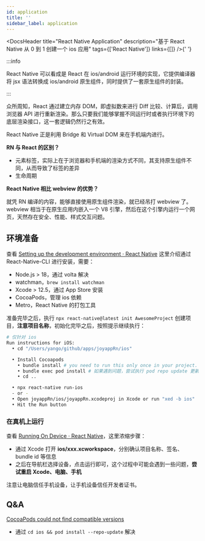 ```yaml
---
id: application
title: ''
sidebar_label: application
---
```



<DocsHeader
  title="React Native Application"
  description="基于 React Native 从 0 到 1 创建一个 ios 应用"
  tags={['React Native']}
  links={[]}
/>{' '}

:::info

React Native 可以看成是 React 在 ios/android 运行环境的实现，它提供编译器将 jsx 语法转换成 ios/android 原生组件，同时提供了一套原生组件的封装。

:::

众所周知，React 通过建立内存 DOM，即虚拟数来进行 Diff 比较、计算后，调用浏览器 API 进行重新渲染。那么只要我们能够掌握不同运行时或者执行环境下的底层渲染接口，这一套逻辑仍然行之有效。

React Native 正是利用 Bridge 和 Virtual DOM 来在手机端内进行。

**RN 与 React 的区别？**

- 元素标签，实际上在于浏览器和手机端的渲染方式不同，其支持原生组件不同，从而导致了标签的差异
- 生命周期

**React Native 相比 webview 的优势？**

就凭 RN 编译的内容，能够直接使用原生组件渲染，就已经吊打 webview 了。webview 相当于在原生应用内嵌入一个 V8 引擎，然后在这个引擎内运行一个网页，天然存在安全、性能、样式交互问题。

## 环境准备

查看 [Setting up the development environment · React Native](https://reactnative.dev/docs/environment-setup) 这里介绍通过 React-Native-CLI 进行安装，需要：
- Node.js > 18，通过 volta 解决
- watchman，`brew install watchman`
- Xcode > 12.5，通过 App Store 安装
- CocoaPods，管理 ios 依赖
- Metro，React Native 的打包工具

准备完毕之后，执行 `npx react-native@latest init AwesomeProject` 创建项目，**注意项目名称**，初始化完毕之后，按照提示继续执行：

```bash
# 仅针对 ios 
Run instructions for iOS:
  • cd "/Users/yango/github/apps/joyappRn/ios"

  • Install Cocoapods
    • bundle install # you need to run this only once in your project.
    • bundle exec pod install # 如果遇到问题，尝试执行 pod repo update 更新本地仓库
    • cd ..

  • npx react-native run-ios
  - or -
  • Open joyappRn/ios/joyappRn.xcodeproj in Xcode or run "xed -b ios"
  • Hit the Run button

```

### 在真机上运行

查看 [Running On Device · React Native](https://reactnative.dev/docs/running-on-device)，这里浓缩步骤：
- 通过 Xcode 打开 **ios/xxx.xcworkspace**，分别确认项目名称、签名、bundle id 等信息
- 之后在导航栏选择设备，点击运行即可，这个过程中可能会遇到一些问题，**尝试重启 Xcode、电脑、手机**

注意让电脑信任手机设备，让手机设备信任开发者证书。


## Q&A

[CocoaPods could not find compatible versions](https://github.com/rnmods/react-native-document-picker/issues/313)

- 通过 `cd ios && pod install --repo-update` 解决
